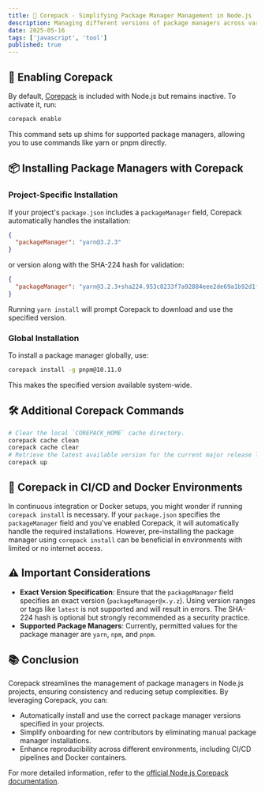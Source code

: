 ```yaml
---
title: 🚀 Corepack - Simplifying Package Manager Management in Node.js
description: Managing different versions of package managers across various projects can be challenging. Corepack, introduced in Node.js v14.19.0 and v16.9.0, addresses this by acting as a bridge between Node.js and package managers like Yarn and pnpm. It ensures that your projects use the correct package manager versions without manual installations.
date: 2025-05-16
tags: ['javascript', 'tool']
published: true
---
```


## 🔧 Enabling Corepack

By default, [Corepack](https://github.com/nodejs/corepack#readme) is included with Node.js but remains inactive. To activate it, run:

```sh
corepack enable
```

This command sets up shims for supported package managers, allowing you to use commands like yarn or pnpm directly.

## 📦 Installing Package Managers with Corepack

### Project-Specific Installation

If your project's `package.json` includes a `packageManager` field, Corepack automatically handles the installation:

```json
{
  "packageManager": "yarn@3.2.3"
}
```

or version along with the SHA-224 hash for validation:

```json
{
  "packageManager": "yarn@3.2.3+sha224.953c8233f7a92884eee2de69a1b92d1f2ec1655e66d08071ba9a02fa"
}
```

Running `yarn install` will prompt Corepack to download and use the specified version.

### Global Installation

To install a package manager globally, use:

```sh
corepack install -g pnpm@10.11.0
```

This makes the specified version available system-wide.

## 🛠️ Additional Corepack Commands

```sh
# Clear the local `COREPACK_HOME` cache directory.
corepack cache clean
corepack cache clear
# Retrieve the latest available version for the current major release line of the package manager used in the local project, and update the project to use it.
corepack up
```

## 🧪 Corepack in CI/CD and Docker Environments

In continuous integration or Docker setups, you might wonder if running `corepack install` is necessary. If your `package.json` specifies the `packageManager` field and you've enabled Corepack, it will automatically handle the required installations. However, pre-installing the package manager using `corepack install` can be beneficial in environments with limited or no internet access.

## ⚠️ Important Considerations

- **Exact Version Specification**: Ensure that the `packageManager` field specifies an exact version (`packageManager@x.y.z`). Using version ranges or tags like `latest` is not supported and will result in errors. The SHA-224 hash is optional but strongly recommended as a security practice.
- **Supported Package Managers**: Currently, permitted values for the package manager are `yarn`, `npm`, and `pnpm`.

## 📚 Conclusion

Corepack streamlines the management of package managers in Node.js projects, ensuring consistency and reducing setup complexities. By leveraging Corepack, you can:

- Automatically install and use the correct package manager versions specified in your projects.
- Simplify onboarding for new contributors by eliminating manual package manager installations.
- Enhance reproducibility across different environments, including CI/CD pipelines and Docker containers.

For more detailed information, refer to the [official Node.js Corepack documentation](https://github.com/nodejs/corepack#readme).
